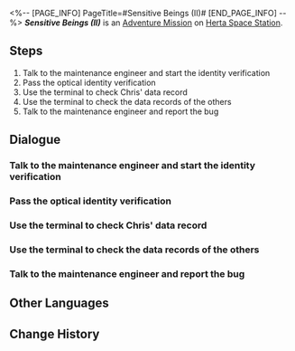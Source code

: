 <%-- [PAGE_INFO]
PageTitle=#Sensitive Beings (II)#
[END_PAGE_INFO] --%>
{{Stub|Dialogue.}}
{{Mission Infobox
|id            = 2000303
|title         = 
|image         = <!--Mission Sensitive Beings (II).png-->
|type          = Adventure
|event_name    = 
|chapter       = 
|requirements  = Complete [[Adventure Mission]] ''[[Sensitive Beings (I)]]'' and wait for the next Daily [[Reset]]
|summary       = The Curio "Crackup Conch" was infected by the memetic virus, spreading anti-motivational quotes in the space station. Asta wanted your help to investigate the source of this virus.<br />Upon checking Chris's browsing history, you discovered that he was not infected.
|characters    = Maintenance Engineer; Trailblazer
|startLocation = [[Herta Space Station]] - [[Supply Zone]]
|world         = Herta Space Station
|area          = Supply Zone
|prev          = Sensitive Beings (I)
|next          = Sensitive Beings (III)
|rewards       = Trailblaze EXP*100; Stellar Jade*30; Sparse Aether*6; Credit*6,000
}}
'''''Sensitive Beings (II)''''' is an [[Adventure Mission]] on [[Herta Space Station]].

==Steps==
# Talk to the maintenance engineer and start the identity verification
# Pass the optical identity verification
# Use the terminal to check Chris' data record
# Use the terminal to check the data records of the others
# Talk to the maintenance engineer and report the bug

<!--
==Gameplay Notes==

--><!--
==Trial Character==

-->
==Dialogue==
{{Stub Dialogue}}

===Talk to the maintenance engineer and start the identity verification{{subst:void|<!--200030301-->}}===
{{Mission Description|type=adventure|location=Supply Zone|The space station hasn't recovered from the previous accident. Without the support of new equipment, the terminal's computing power is severely lacking. The computing power should pick up the next day though. Now a new day begins...}}
{{Dialogue Start}}
:{{tx}}
{{Dialogue End}}

===Pass the optical identity verification{{subst:void|<!--200030302-->}}===
{{Mission Description|type=adventure|location=Supply Zone|update|The maintenance engineer starts the optical identity verification for you manually. So far, so good.}}
{{Dialogue Start}}
:{{tx}}
{{Dialogue End}}

===Use the terminal to check Chris' data record{{subst:void|<!--200030304-->}}===
{{Mission Description|type=adventure|location=Supply Zone|update|The terminal stores the data records of everyone in the space station. You decide to check Chris' record today.}}
{{Dialogue Start}}
:{{tx}}
{{Dialogue End}}

===Use the terminal to check the data records of the others{{subst:void|<!--200030305-->}}===
{{Mission Description|type=adventure|location=Supply Zone|update|You didn't expect Chris to cause so much trouble in online forums. No wonder he treated you like that. Now it all makes sense. But if he is not infected, who is?}}
{{Dialogue Start}}
:{{tx}}
{{Dialogue End}}

===Talk to the maintenance engineer and report the bug{{subst:void|<!--200030306-->}}===
{{Mission Description|type=adventure|location=Supply Zone|update|You planned to check Joanne's record next, but the terminal crashed again. You have to ask for the engineer's help once more...}}
{{Dialogue Start}}
:{{tx}}
{{Dialogue End}}

==Other Languages==
{{Other Languages
|en   = Sensitive Beings (II)
|zhs  = 人非草木•其二
|zht  = 人非草木•其二
|ja   = 人非木石・その2
|ko   = 인간은 감정의 동물•2
|es   = Seres sensibles: parte II
|fr   = Êtres sensibles (II)
|ru   = У людей есть чувства II
|th   = มนุษย์ก็มีหัวจิตหัวใจ 2
|vi   = Người Không Phải Cây Cỏ-2
|de   = Empfindsame Wesen (Teil 2)
|id   = Makhluk Berperasaan (II)
|pt   = Seres Sensitivos (II)
}}

==Change History==
{{Change History|1.0}}
